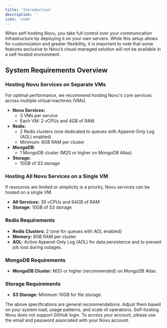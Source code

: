 ```yaml
---
title: 'Introduction'
description: ''
icon: 'code'
---
```


When self-hosting Novu, you take full control over your communication infrastructure by deploying it on your own servers. While this setup allows for customization and greater flexibility, it is important to note that some features exclusive to Novu’s cloud-managed solution will not be available in a self-hosted environment.

## System Requirements Overview

### Hosting Novu Services on Separate VMs
For optimal performance, we recommend hosting Novu's core services across multiple virtual machines (VMs). 

- **Novu Services:**
  - 3 VMs per service
  - Each VM: 2 vCPUs and 4GB of RAM
- **Redis:**
  - 2 Redis clusters (one dedicated to queues with Append-Only Log (AOL) enabled)
  - Minimum: 8GB RAM per cluster
- **MongoDB:** 
  - 1 MongoDB cluster (M20 or higher on MongoDB Atlas)
- **Storage:**
  - 10GB of S3 storage

### Hosting All Novu Services on a Single VM
If resources are limited or simplicity is a priority, Novu services can be hosted on a single VM.

- **All Services:** 36 vCPUs and 64GB of RAM
- **Storage:** 10GB of S3 storage

### Redis Requirements
- **Redis Clusters:** 2 (one for queues with AOL enabled)
- **Memory:** 8GB RAM per cluster
- **AOL:** Active Append-Only Log (AOL) for data persistence and to prevent job loss during outages.

### MongoDB Requirements
- **MongoDB Cluster:** M20 or higher (recommended) on MongoDB Atlas.

### Storage Requirements
- **S3 Storage:** Minimum 10GB for file storage.

<Note>The above specifications are general recommendations. Adjust them based on your system load, usage patterns, and scale of operations.</Note>
<Warning>Self-hosting Novu does not support GitHub login. To access your account, please use the email and password associated with your Novu account.</Warning>